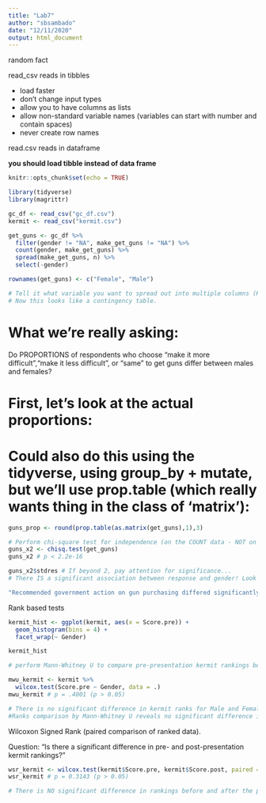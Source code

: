 ```yaml
---
title: "Lab7"
author: "sbsambado"
date: "12/11/2020"
output: html_document
---
```


random fact

read_csv reads in tibbles

+ load faster
+ don't change input types
+ allow you to have columns as lists
+ allow non-standard variable names (variables can start with number and contain spaces)
+ never create row names


read.csv reads in dataframe

**you should load tibble instead of data frame** 
```r
knitr::opts_chunk$set(echo = TRUE)

library(tidyverse)
library(magrittr)

gc_df <- read_csv("gc_df.csv")
kermit <- read_csv("kermit.csv")


```

```r

get_guns <- gc_df %>% 
  filter(gender != "NA", make_get_guns != "NA") %>% 
  count(gender, make_get_guns) %>% 
  spread(make_get_guns, n) %>% 
  select(-gender)

rownames(get_guns) <- c("Female", "Male")

# Tell it what variable you want to spread out into multiple columns (KEY), and what the values should be associated with it (Freq)...this is called a 'key-value pair'
# Now this looks like a contingency table. 

```

# What we're really asking: 
Do PROPORTIONS of respondents who choose "make it more difficult","make it less difficult", or "same" to get guns differ between males and females?

# First, let's look at the actual proportions:

# Could also do this using the tidyverse, using group_by + mutate, but we'll use prop.table (which really wants thing in the class of 'matrix'):

```r

guns_prop <- round(prop.table(as.matrix(get_guns),1),3)

# Perform chi-square test for independence (on the COUNT data - NOT on the proportions!)
guns_x2 <- chisq.test(get_guns)
guns_x2 # p < 2.2e-16

guns_x2$stdres # If beyond 2, pay attention for significance...
# There IS a significant association between response and gender! Look at 'Values' section to see what things you can call from the output.

"Recommended government action on gun purchasing differed significantly between male and female respondents ($\chi^2$(`r guns_x2$parameter`) = `r guns_x2$statistic`, *p* = `guns_x2$p.value`, $\alpha$ = 0.05. Most notably, a much higher proportion of female respondents (57.4%) recommend making it more difficult to purchase guns, compared to 40.4% for male respondents."

```


Rank based tests

```r

kermit_hist <- ggplot(kermit, aes(x = Score.pre)) +
  geom_histogram(bins = 4) +
  facet_wrap(~ Gender)

kermit_hist

# perform Mann-Whitney U to compare pre-presentation kermit rankings between M / F respondents:

mwu_kermit <- kermit %>% 
  wilcox.test(Score.pre ~ Gender, data = .)
mwu_kermit # p = .4001 (p > 0.05)

# There is no significant difference in kermit ranks for Male and Female respondents. 
#Ranks comparison by Mann-Whitney U reveals no significant difference in pre-presentation Kermit ranks for male and female respondents (W = `r mwu_kermit$statistic`, *p* = `r mwu_kermit$p.value`, $\alpha = 0.05$)

```

Wilcoxon Signed Rank (paired comparison of ranked data). 

Question: "Is there a significant difference in pre- and post-presentation kermit rankings?"

```r
wsr_kermit <- wilcox.test(kermit$Score.pre, kermit$Score.post, paired = TRUE)
wsr_kermit # p = 0.3143 (p > 0.05)

# There is NO significant difference in rankings before and after the presentation. 

```


